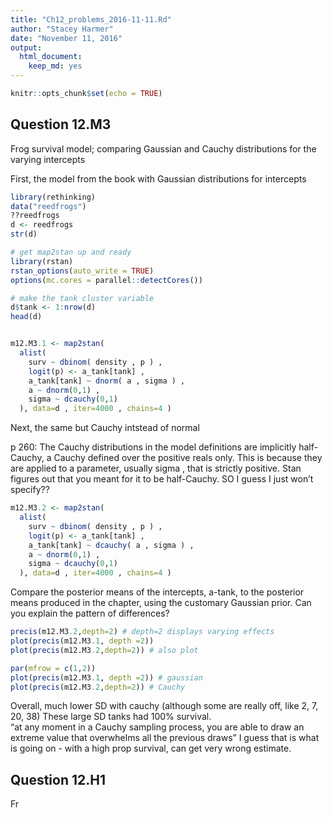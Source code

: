```yaml
---
title: "Ch12_problems_2016-11-11.Rd"
author: "Stacey Harmer"
date: "November 11, 2016"
output: 
  html_document: 
    keep_md: yes
---
```


```r
knitr::opts_chunk$set(echo = TRUE)
```

## Question 12.M3
Frog survival model; comparing Gaussian and Cauchy distributions for the varying intercepts

First, the model from the book with Gaussian distributions for intercepts

```r
library(rethinking)
data("reedfrogs")
??reedfrogs
d <- reedfrogs
str(d)

# get map2stan up and ready
library(rstan)
rstan_options(auto_write = TRUE)
options(mc.cores = parallel::detectCores())

# make the tank cluster variable
d$tank <- 1:nrow(d)
head(d)


m12.M3.1 <- map2stan( 
  alist(
    surv ~ dbinom( density , p ) ,
    logit(p) <- a_tank[tank] ,
    a_tank[tank] ~ dnorm( a , sigma ) ,
    a ~ dnorm(0,1) ,
    sigma ~ dcauchy(0,1)
  ), data=d , iter=4000 , chains=4 )

```

Next, the same but Cauchy intstead of normal

p 260: The Cauchy distributions in the model definitions are implicitly half-Cauchy, a Cauchy defined over
the positive reals only. This is because they are applied to a parameter, usually sigma , that is strictly positive.
Stan figures out that you meant for it to be half-Cauchy.  SO I guess I just won't specify??
```r
m12.M3.2 <- map2stan( 
  alist(
    surv ~ dbinom( density , p ) ,
    logit(p) <- a_tank[tank] ,
    a_tank[tank] ~ dcauchy( a , sigma ) ,
    a ~ dnorm(0,1) ,
    sigma ~ dcauchy(0,1)
  ), data=d , iter=4000 , chains=4 )

```

Compare the posterior means of the intercepts, a-tank, to the posterior means produced in the chapter,
using the customary Gaussian prior. Can you explain the pattern of differences?
```r
precis(m12.M3.2,depth=2) # depth=2 displays varying effects
plot(precis(m12.M3.1, depth =2))
plot(precis(m12.M3.2,depth=2)) # also plot

par(mfrow = c(1,2))
plot(precis(m12.M3.1, depth =2)) # gaussian 
plot(precis(m12.M3.2,depth=2)) # Cauchy
```

 Overall, much lower SD with cauchy (although some are really off, like 2, 7, 20, 38)
These large SD tanks had 100% survival.  
"at any moment in a Cauchy sampling process, you are able to draw an extreme value that overwhelms all the previous draws "
I guess that is what is going on - with a high prop survival, can get very wrong estimate.


## Question 12.H1
Fr